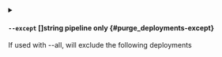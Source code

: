 
<details className="config-field -function" data-expandable="false">
<summary>

#### `--except` <span className="config-field-type">[]string</span> <span className="config-field-enum"></span> <span className="config-field-default -return"></span> <span className="config-field-required" data-required="false">pipeline only</span>  {#purge_deployments-except}

If used with --all, will exclude the following deployments

</summary>



</details>
